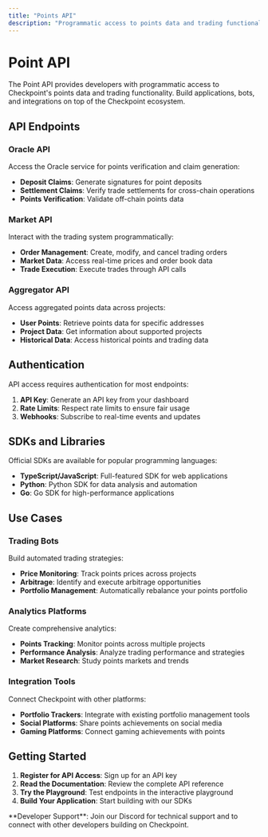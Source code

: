 ```yaml
---
title: "Points API"
description: "Programmatic access to points data and trading functionality"
---
```


# Point API

The Point API provides developers with programmatic access to Checkpoint's points data and trading functionality. Build applications, bots, and integrations on top of the Checkpoint ecosystem.

## API Endpoints

### Oracle API

Access the Oracle service for points verification and claim generation:

- **Deposit Claims**: Generate signatures for point deposits
- **Settlement Claims**: Verify trade settlements for cross-chain operations
- **Points Verification**: Validate off-chain points data

### Market API

Interact with the trading system programmatically:

- **Order Management**: Create, modify, and cancel trading orders
- **Market Data**: Access real-time prices and order book data
- **Trade Execution**: Execute trades through API calls

### Aggregator API

Access aggregated points data across projects:

- **User Points**: Retrieve points data for specific addresses
- **Project Data**: Get information about supported projects
- **Historical Data**: Access historical points and trading data

## Authentication

API access requires authentication for most endpoints:

1. **API Key**: Generate an API key from your dashboard
2. **Rate Limits**: Respect rate limits to ensure fair usage
3. **Webhooks**: Subscribe to real-time events and updates

## SDKs and Libraries

Official SDKs are available for popular programming languages:

- **TypeScript/JavaScript**: Full-featured SDK for web applications
- **Python**: Python SDK for data analysis and automation
- **Go**: Go SDK for high-performance applications

## Use Cases

### Trading Bots

Build automated trading strategies:

- **Price Monitoring**: Track points prices across projects
- **Arbitrage**: Identify and execute arbitrage opportunities
- **Portfolio Management**: Automatically rebalance your points portfolio

### Analytics Platforms

Create comprehensive analytics:

- **Points Tracking**: Monitor points across multiple projects
- **Performance Analysis**: Analyze trading performance and strategies
- **Market Research**: Study points markets and trends

### Integration Tools

Connect Checkpoint with other platforms:

- **Portfolio Trackers**: Integrate with existing portfolio management tools
- **Social Platforms**: Share points achievements on social media
- **Gaming Platforms**: Connect gaming achievements with points

## Getting Started

1. **Register for API Access**: Sign up for an API key
2. **Read the Documentation**: Review the complete API reference
3. **Try the Playground**: Test endpoints in the interactive playground
4. **Build Your Application**: Start building with our SDKs

<Note>
  **Developer Support**: Join our Discord for technical support and to connect with other developers building on Checkpoint.
</Note>

